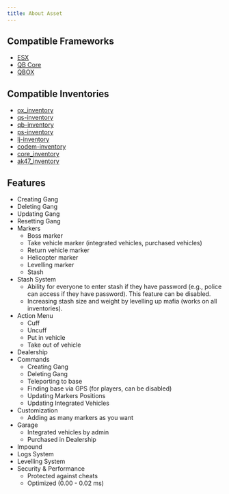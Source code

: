 ```yaml
---
title: About Asset
---
```


## Compatible Frameworks
- [ESX](https://github.com/esx-framework/esx_core)
- [QB Core](https://github.com/qbcore-framework/qb-core)
- [QBOX](https://github.com/Qbox-project)

## Compatible Inventories
- [ox_inventory](https://github.com/overextended/ox_inventory)
- [qs-inventory](https://buy.quasar-store.com/package/4770732)
- [qb-inventory](https://github.com/qbcore-framework/qb-inventory)
- [ps-inventory](https://github.com/Project-Sloth/ps-inventory)
- [lj-inventory](https://github.com/loljoshie/lj-inventory)
- [codem-inventory](https://codem.tebex.io/package/5900973)
- [core_inventory](https://www.c8re.store/package/5121548)
- [ak47_inventory](https://menanak47.tebex.io/package/6436604)

## Features
- Creating Gang
- Deleting Gang
- Updating Gang
- Resetting Gang
- Markers
    - Boss marker  
    - Take vehicle marker (integrated vehicles, purchased vehicles)  
    - Return vehicle marker  
    - Helicopter marker  
    - Levelling marker  
    - Stash  
- Stash System
    - Ability for everyone to enter stash if they have password (e.g., police can access if they have password). This feature can be disabled.  
    - Increasing stash size and weight by levelling up mafia (works on all inventories).  
- Action Menu
    - Cuff  
    - Uncuff  
    - Put in vehicle  
    - Take out of vehicle  
- Dealership
- Commands
    - Creating Gang  
    - Deleting Gang  
    - Teleporting to base  
    - Finding base via GPS (for players, can be disabled)  
    - Updating Markers Positions  
    - Updating Integrated Vehicles  
- Customization
    - Adding as many markers as you want  
- Garage
    - Integrated vehicles by admin
    - Purchased in Dealership
- Impound
- Logs System
- Levelling System
- Security & Performance
    - Protected against cheats  
    - Optimized (0.00 - 0.02 ms)  